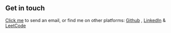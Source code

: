 ## Get in touch

[Click me](mailto:kaikane3457@hotmail.com) to send an email, or find me on other platforms:  [Github](https://github.com/lacnoskillz) , [LinkedIn](https://www.linkedin.com/in/kaikane-lacno/) & [LeetCode](https://leetcode.com/lacnoskillz/)

